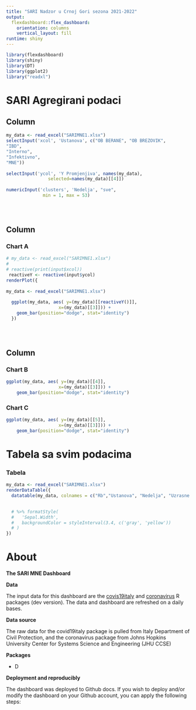 ---
title: "SARI Nadzor u Crnoj Gori sezona 2021-2022"
output: 
  flexdashboard::flex_dashboard:
    orientation: columns
    vertical_layout: fill
runtime: shiny
---

```{r setup, include=FALSE}
library(flexdashboard)
library(shiny)
library(DT)
library(ggplot2)
library("readxl")
```

SARI Agregirani podaci
=======================================================================

Column {.sidebar}
-----------------------------------------------------------------------

```{r}
my_data <- read_excel("SARIMNE1.xlsx")
selectInput('xcol', 'Ustanova', c("OB BERANE", "OB BREZOVIK",
"IBD",
"Interno",
"Infektivno",
"MNE"))
    
selectInput('ycol', 'Y Promjenjiva', names(my_data),
                selected=names(my_data)[[4]])
    
numericInput('clusters', 'Nedelja', "sve",
              min = 1, max = 53)

 
    
```
Column {data-width=650}
-----------------------------------------------------------------------

### Chart A

```{r}

# my_data <- read_excel("SARIMNE1.xlsx")
# 
# reactive(print(input$xcol))
 reactiveY <- reactive(input$ycol)
renderPlot({
  
my_data <- read_excel("SARIMNE1.xlsx")
    
  ggplot(my_data, aes( y=(my_data)[[reactiveY()]],
                    x=(my_data)[[3]])) + 
    geom_bar(position="dodge", stat="identity")
  })

  
 
```

Column {data-width=350}
-----------------------------------------------------------------------

### Chart B

```{r}

ggplot(my_data, aes( y=(my_data)[[4]],
                    x=(my_data)[[3]])) + 
    geom_bar(position="dodge", stat="identity")

```

### Chart C

```{r}
ggplot(my_data, aes( y=(my_data)[[5]],
                    x=(my_data)[[3]])) + 
    geom_bar(position="dodge", stat="identity")

```


Tabela sa svim podacima
=======================================================================


### Tabela

```{r}
my_data <- read_excel("SARIMNE1.xlsx")
renderDataTable({
  datatable(my_data, colnames = c("Rb","Ustanova", "Nedelja", "Uzrasne grupe",  "Ukupan broj hospitalizovanih pacijenata u bolnici tokom sedmice"))
  

  # %>% formatStyle(
  #   'Sepal.Width',
  #   backgroundColor = styleInterval(3.4, c('gray', 'yellow'))
  # )
})

```


About
=======================================================================

**The  SARI  MNE  Dashboard**


**Data**

The input data for this dashboard are the [covis19italy](https://github.com/RamiKrispin/covid19italy) and [coronavirus](https://github.com/RamiKrispin/coronavirus) R packages (dev version). The data and dashboard are refreshed on a daily bases. 

**Data source**

The raw data for the covid19italy package is pulled from Italy Department of Civil Protection, and the coronavirus package from Johns Hopkins University Center for Systems Science and Engineering (JHU CCSE)

**Packages**

* D


**Deployment and reproducibly**

The dashboard was deployed to Github docs. If you wish to deploy and/or modify the dashboard on your Github account, you can apply the following steps:



